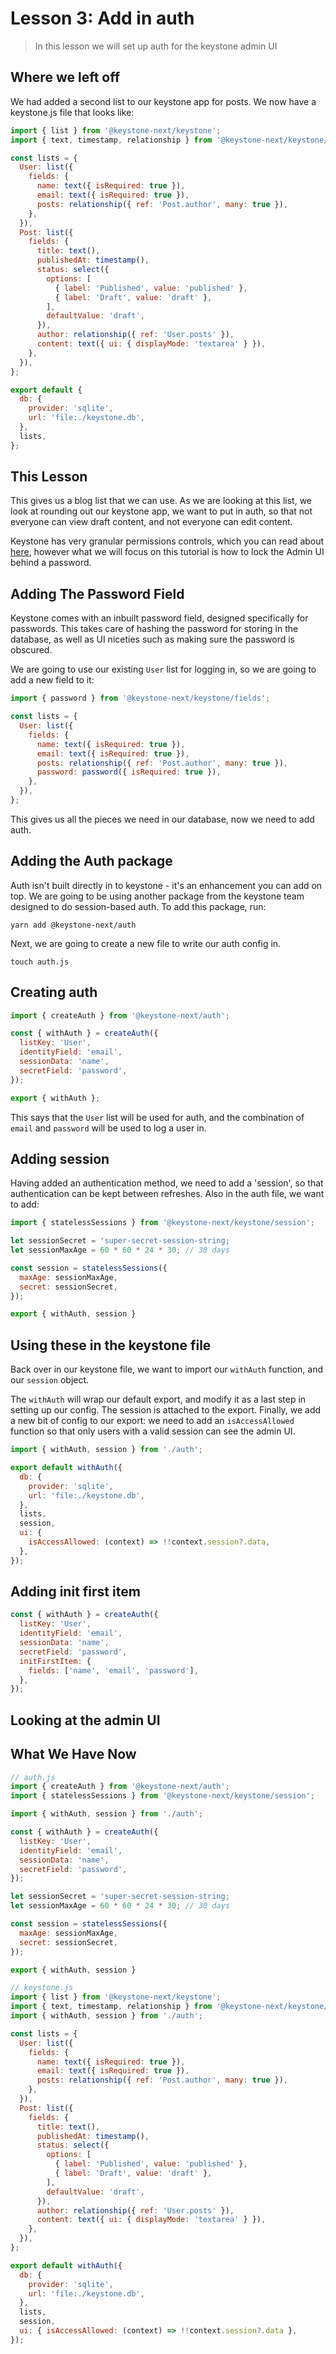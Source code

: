 
# Lesson 3: Add in auth

> In this lesson we will set up auth for the keystone admin UI

## Where we left off

We had added a second list to our keystone app for posts. We now have a keystone.js file that looks like:

```js
import { list } from '@keystone-next/keystone';
import { text, timestamp, relationship } from '@keystone-next/keystone/fields';

const lists = {
  User: list({
    fields: {
      name: text({ isRequired: true }),
      email: text({ isRequired: true }),
      posts: relationship({ ref: 'Post.author', many: true }),
    },
  }),
  Post: list({
    fields: {
      title: text(),
      publishedAt: timestamp(),
      status: select({
        options: [
          { label: 'Published', value: 'published' },
          { label: 'Draft', value: 'draft' },
        ],
        defaultValue: 'draft',
      }),
      author: relationship({ ref: 'User.posts' }),
      content: text({ ui: { displayMode: 'textarea' } }),
    },
  }),
};

export default {
  db: {
    provider: 'sqlite',
    url: 'file:./keystone.db',
  },
  lists,
};
```

## This Lesson

This gives us a blog list that we can use. As we are looking at this list, we look at rounding out our keystone app, we want to put in auth, so that not everyone can view draft content, and not everyone can edit content.

Keystone has very granular permissions controls, which you can read about [here](TK), however what we will focus on this tutorial is how to lock the Admin UI behind a password.

## Adding The Password Field

Keystone comes with an inbuilt password field, designed specifically for passwords. This takes care of hashing the password for storing in the database, as well as UI niceties such as making sure the password is obscured.

We are going to use our existing `User` list for logging in, so we are going to add a new field to it:

```js
import { password } from '@keystone-next/keystone/fields';

const lists = {
  User: list({
    fields: {
      name: text({ isRequired: true }),
      email: text({ isRequired: true }),
      posts: relationship({ ref: 'Post.author', many: true }),
      password: password({ isRequired: true }),
    },
  }),
};
```

This gives us all the pieces we need in our database, now we need to add auth.

## Adding the Auth package

Auth isn't built directly in to keystone - it's an enhancement you can add on top. We are going to be using another package from the keystone team designed to do session-based auth. To add this package, run:

`yarn add @keystone-next/auth`

Next, we are going to create a new file to write our auth config in.

`touch auth.js`

## Creating auth

```js
import { createAuth } from '@keystone-next/auth';

const { withAuth } = createAuth({
  listKey: 'User',
  identityField: 'email',
  sessionData: 'name',
  secretField: 'password',
});

export { withAuth };
```

This says that the `User` list will be used for auth, and the combination of `email` and `password` will be used to log a user in.

## Adding session

Having added an authentication method, we need to add a 'session', so that authentication can be kept between refreshes. Also in the auth file, we want to add:

```js
import { statelessSessions } from '@keystone-next/keystone/session';

let sessionSecret = 'super-secret-session-string;
let sessionMaxAge = 60 * 60 * 24 * 30; // 30 days

const session = statelessSessions({
  maxAge: sessionMaxAge,
  secret: sessionSecret,
});

export { withAuth, session }
```

## Using these in the keystone file

Back over in our keystone file, we want to import our `withAuth` function, and our `session` object.

The `withAuth` will wrap our default export, and modify it as a last step in setting up our config. The session is attached to the export. Finally, we add a new bit of config to our export: we need to add an `isAccessAllowed` function so that only users with a valid session can see the admin UI.

```js
import { withAuth, session } from './auth';

export default withAuth({
  db: {
    provider: 'sqlite',
    url: 'file:./keystone.db',
  },
  lists,
  session,
  ui: {
    isAccessAllowed: (context) => !!context.session?.data,
  },
});
```

## Adding init first item

```js
const { withAuth } = createAuth({
  listKey: 'User',
  identityField: 'email',
  sessionData: 'name',
  secretField: 'password',
  initFirstItem: {
    fields: ['name', 'email', 'password'],
  },
});
```

## Looking at the admin UI

## What We Have Now

```js
// auth.js
import { createAuth } from '@keystone-next/auth';
import { statelessSessions } from '@keystone-next/keystone/session';

import { withAuth, session } from './auth';

const { withAuth } = createAuth({
  listKey: 'User',
  identityField: 'email',
  sessionData: 'name',
  secretField: 'password',
});

let sessionSecret = 'super-secret-session-string;
let sessionMaxAge = 60 * 60 * 24 * 30; // 30 days

const session = statelessSessions({
  maxAge: sessionMaxAge,
  secret: sessionSecret,
});

export { withAuth, session }
```

```js
// keystone.js
import { list } from '@keystone-next/keystone';
import { text, timestamp, relationship } from '@keystone-next/keystone/fields';
import { withAuth, session } from './auth';

const lists = {
  User: list({
    fields: {
      name: text({ isRequired: true }),
      email: text({ isRequired: true }),
      posts: relationship({ ref: 'Post.author', many: true }),
    },
  }),
  Post: list({
    fields: {
      title: text(),
      publishedAt: timestamp(),
      status: select({
        options: [
          { label: 'Published', value: 'published' },
          { label: 'Draft', value: 'draft' },
        ],
        defaultValue: 'draft',
      }),
      author: relationship({ ref: 'User.posts' }),
      content: text({ ui: { displayMode: 'textarea' } }),
    },
  }),
};

export default withAuth({
  db: {
    provider: 'sqlite',
    url: 'file:./keystone.db',
  },
  lists,
  session,
  ui: { isAccessAllowed: (context) => !!context.session?.data },
});
```


>
